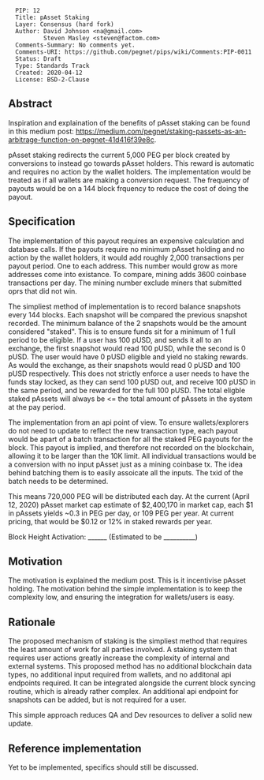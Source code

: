 
<pre>
  PIP: 12
  Title: pAsset Staking
  Layer: Consensus (hard fork)
  Author: David Johnson <na@gmail.com>
          Steven Masley <steven@factom.com>
  Comments-Summary: No comments yet.
  Comments-URI: https://github.com/pegnet/pips/wiki/Comments:PIP-0011
  Status: Draft
  Type: Standards Track
  Created: 2020-04-12
  License: BSD-2-Clause
</pre>

==Abstract==

Inspiration and explaination of the benefits of pAsset staking can be found in this medium post: https://medium.com/pegnet/staking-passets-as-an-arbitrage-function-on-pegnet-41d416f39e8c. 

pAsset staking redirects the current 5,000 PEG per block created by conversions to instead go towards pAsset holders. This reward is automatic and requires no action by the wallet holders. The implementation would be treated as if all wallets are making a conversion request. The frequency of payouts would be on a 144 block frquency to reduce the cost of doing the payout. 

==Specification==

The implementation of this payout requires an expensive calculation and database calls. If the payouts require no minimum pAsset holding and no action by the wallet holders, it would add roughly 2,000 transactions per payout period. One to each address. This number would grow as more addresses come into existance. To compare, mining adds 3600 coinbase transactions per day. The mining number exclude miners that submitted oprs that did not win.

The simpliest method of implementation is to record balance snapshots every 144 blocks. Each snapshot will be compared the previous snapshot recorded. The minimum balance of the 2 snapshots would be the amount considered "staked". This is to ensure funds sit for a minimum of 1 full period to be eligible. If a user has 100 pUSD, and sends it all to an exchange, the first snapshot would read 100 pUSD, while the second is 0 pUSD. The user would have 0 pUSD eligible and yield no staking rewards. As would the exchange, as their snapshots would read 0 pUSD and 100 pUSD respectively. This does not strictly enforce a user needs to have the funds stay locked, as they can send 100 pUSD out, and receive 100 pUSD in the same period, and be rewarded for the full 100 pUSD. The total eligble staked pAssets will always be <= the total amount of pAssets in the system at the pay period.

The implementation from an api point of view. To ensure wallets/explorers do not need to update to reflect the new transaction type, each payout would be apart of a batch transaction for all the staked PEG payouts for the block. This payout is implied, and therefore not recorded on the blockchain, allowing it to be larger than the 10K limit. All individual transactions would be a conversion with no input pAsset just as a mining coinbase tx. The idea behind batching them is to easily assoicate all the inputs. The txid of the batch needs to be determined.

This means 720,000 PEG will be distributed each day. At the current (April 12, 2020) pAsset market cap estimate of $2,400,170 in market cap, each $1 in pAssets yields ~0.3 in PEG per day, or 109 PEG per year. At current pricing, that would be $0.12 or 12% in staked rewards per year.

Block Height Activation: ______ (Estimated to be __________)

==Motivation==

The motivation is explained the medium post. This is it incentivise pAsset holding. The motivation behind the simple implementation is to keep the complexity low, and ensuring the integration for wallets/users is easy.

==Rationale==

The proposed mechanism of staking is the simpliest method that requires the least amount of work for all parties involved. A staking system that requires user actions greatly increase the complexity of internal and external systems. This proposed method has no additional blockchain data types, no additional input required from wallets, and no additonal api endpoints required. It can be integrated alongside the current block syncing routine, which is already rather complex. An additional api endpoint for snapshots can be added, but is not required for a user.

This simple approach reduces QA and Dev resources to deliver a solid new update.

==Reference implementation== 

Yet to be implemented, specifics should still be discussed.